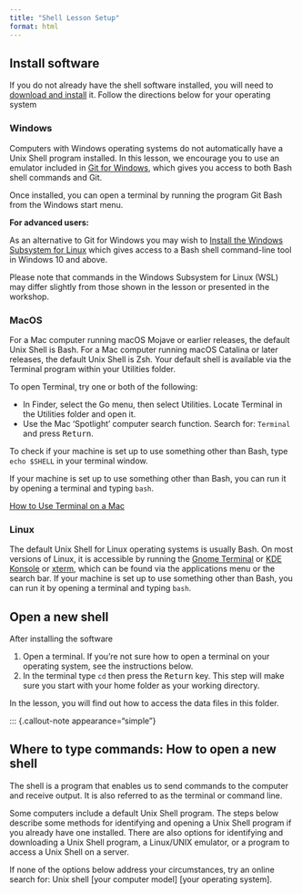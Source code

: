 ```yaml
---
title: "Shell Lesson Setup"
format: html
---
```



## Install software

If you do not already have the shell software installed, you will need to
[download and install][install_shell] it. Follow the directions below for your operating system

::: {.callout-note appearance="simple" collapse="true"}

### Windows {#windows}
Computers with Windows operating systems do not automatically have a Unix Shell program
installed.
In this lesson, we encourage you to use an emulator included in [Git for Windows][install_shell],
which gives you access to both Bash shell commands and Git.

Once installed, you can open a terminal by running the program Git Bash from the Windows start
menu.

**For advanced users:**

As an alternative to Git for Windows you may wish to [Install the Windows Subsystem for Linux][wsl]
which gives access to a Bash shell command-line tool in Windows 10 and above.

Please note that commands in the Windows Subsystem for Linux (WSL) may differ slightly
from those shown in the lesson or presented in the workshop.

:::

::: {.callout-note appearance="simple" collapse="true"}

### MacOS {#macos}

For a Mac computer running macOS Mojave or earlier releases, the default Unix Shell is Bash.
For a Mac computer running macOS Catalina or later releases, the default Unix Shell is Zsh.
Your default shell is available via the Terminal program within your Utilities folder.

To open Terminal, try one or both of the following:

- In Finder, select the Go menu, then select Utilities.
  Locate Terminal in the Utilities folder and open it.
- Use the Mac 'Spotlight' computer search function.
  Search for: `Terminal` and press <kbd>Return</kbd>.

To check if your machine is set up to use something other than Bash,
type `echo $SHELL` in your terminal window.

If your machine is set up to use something other than Bash,
you can run it by opening a terminal and typing `bash`.

[How to Use Terminal on a Mac][mac-terminal]

:::

::: {.callout-note appearance="simple" collapse="true"}

### Linux {#linux}

The default Unix Shell for Linux operating systems is usually Bash.
On most versions of Linux, it is accessible by running the
[Gnome Terminal][gnome-terminal] or [KDE Konsole][kde-konsole] or [xterm],
which can be found via the applications menu or the search bar.
If your machine is set up to use something other than Bash,
you can run it by opening a terminal and typing `bash`.

:::


## Open a new shell

After installing the software

1. Open a terminal.
  If you're not sure how to open a terminal on your operating system, see the instructions below.
2. In the terminal type `cd` then press the <kbd>Return</kbd> key.
  This step will make sure you start with your home folder as your working directory.

In the lesson, you will find out how to access the data files in this folder.

:::  {.callout-note appearance="simple"}

## Where to type commands: How to open a new shell

The shell is a program that enables us to send commands to the computer and receive output.
It is also referred to as the terminal or command line.

Some computers include a default Unix Shell program.
The steps below describe some methods for identifying and opening
a Unix Shell program if you already have one installed.
There are also options for identifying and downloading a Unix Shell program,
a Linux/UNIX emulator, or a program to access a Unix Shell on a server.

If none of the options below address your circumstances,
try an online search for: Unix shell [your computer model] [your operating system].



[install_shell]: https://carpentries.github.io/workshop-template/install_instructions/#shell
[wsl]: https://learn.microsoft.com/en-us/windows/wsl/install
[mac-terminal]: https://www.macworld.co.uk/feature/mac-software/how-use-terminal-on-mac-3608274/
[gnome-terminal]: https://help.gnome.org/users/gnome-terminal/stable/
[kde-konsole]: https://konsole.kde.org/
[xterm]: https://en.wikipedia.org/wiki/Xterm


